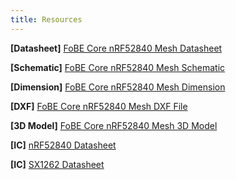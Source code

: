 ```yaml
---
title: Resources
---
```


**[Datasheet]** [FoBE Core nRF52840 Mesh Datasheet](/)

**[Schematic]** [FoBE Core nRF52840 Mesh Schematic](/)

**[Dimension]** [FoBE Core nRF52840 Mesh Dimension](/)

**[DXF]** [FoBE Core nRF52840 Mesh DXF File](/)

**[3D Model]** [FoBE Core nRF52840 Mesh 3D Model](/)

**\[IC\]**  [nRF52840 Datasheet](https://www.nordicsemi.com/Products/nRF52840)

**\[IC\]** [SX1262 Datasheet](https://www.semtech.com/products/wireless-rf/lora-transceivers/sx1262)
